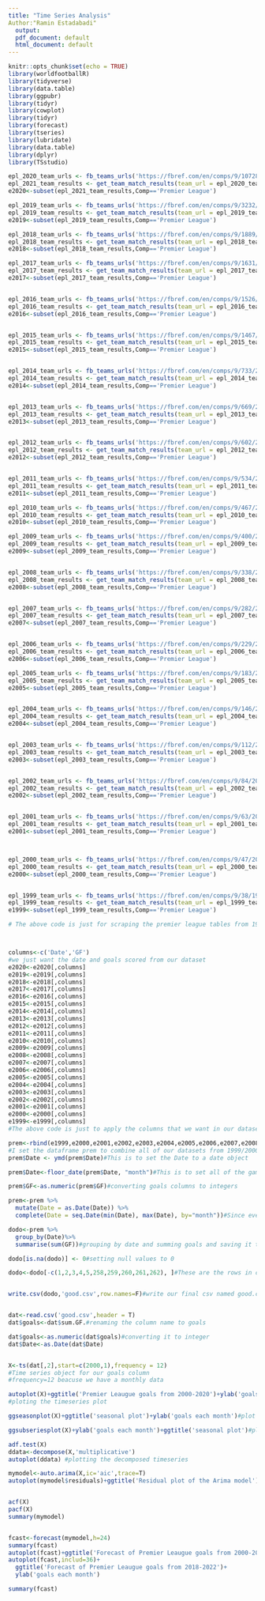 ```yaml
---
title: "Time Series Analysis"
Author:"Ramin Estadabadi"
  output:
  pdf_document: default
  html_document: default
---
```


```r
knitr::opts_chunk$set(echo = TRUE)
library(worldfootballR)
library(tidyverse)
library(data.table)
library(ggpubr)
library(tidyr)
library(cowplot)
library(tidyr)
library(forecast)
library(tseries)
library(lubridate)
library(data.table)
library(dplyr)
library(TSstudio)

```

```r
epl_2020_team_urls <- fb_teams_urls('https://fbref.com/en/comps/9/10728/2020-2021-Premier-League-Stats')
epl_2021_team_results <- get_team_match_results(team_url = epl_2020_team_urls)
e2020<-subset(epl_2021_team_results,Comp=='Premier League')

epl_2019_team_urls <- fb_teams_urls('https://fbref.com/en/comps/9/3232/2019-2020-Premier-League-Stats')
epl_2019_team_results <- get_team_match_results(team_url = epl_2019_team_urls)
e2019<-subset(epl_2019_team_results,Comp=='Premier League')

epl_2018_team_urls <- fb_teams_urls('https://fbref.com/en/comps/9/1889/2018-2019-Premier-League-Stats')
epl_2018_team_results <- get_team_match_results(team_url = epl_2018_team_urls)
e2018<-subset(epl_2018_team_results,Comp=='Premier League')

epl_2017_team_urls <- fb_teams_urls('https://fbref.com/en/comps/9/1631/2017-2018-Premier-League-Stats')
epl_2017_team_results <- get_team_match_results(team_url = epl_2017_team_urls)
e2017<-subset(epl_2017_team_results,Comp=='Premier League')


epl_2016_team_urls <- fb_teams_urls('https://fbref.com/en/comps/9/1526/2016-2017-Premier-League-Stats')
epl_2016_team_results <- get_team_match_results(team_url = epl_2016_team_urls)
e2016<-subset(epl_2016_team_results,Comp=='Premier League')


epl_2015_team_urls <- fb_teams_urls('https://fbref.com/en/comps/9/1467/2015-2016-Premier-League-Stats')
epl_2015_team_results <- get_team_match_results(team_url = epl_2015_team_urls)
e2015<-subset(epl_2015_team_results,Comp=='Premier League')


epl_2014_team_urls <- fb_teams_urls('https://fbref.com/en/comps/9/733/2014-2015-Premier-League-Stats')
epl_2014_team_results <- get_team_match_results(team_url = epl_2014_team_urls)
e2014<-subset(epl_2014_team_results,Comp=='Premier League')


epl_2013_team_urls <- fb_teams_urls('https://fbref.com/en/comps/9/669/2013-2014-Premier-League-Stats')
epl_2013_team_results <- get_team_match_results(team_url = epl_2013_team_urls)
e2013<-subset(epl_2013_team_results,Comp=='Premier League')


epl_2012_team_urls <- fb_teams_urls('https://fbref.com/en/comps/9/602/2012-2013-Premier-League-Stats')
epl_2012_team_results <- get_team_match_results(team_url = epl_2012_team_urls)
e2012<-subset(epl_2012_team_results,Comp=='Premier League')


epl_2011_team_urls <- fb_teams_urls('https://fbref.com/en/comps/9/534/2011-2012-Premier-League-Stats')
epl_2011_team_results <- get_team_match_results(team_url = epl_2011_team_urls)
e2011<-subset(epl_2011_team_results,Comp=='Premier League')

epl_2010_team_urls <- fb_teams_urls('https://fbref.com/en/comps/9/467/2010-2011-Premier-League-Stats')
epl_2010_team_results <- get_team_match_results(team_url = epl_2010_team_urls)
e2010<-subset(epl_2010_team_results,Comp=='Premier League')

epl_2009_team_urls <- fb_teams_urls('https://fbref.com/en/comps/9/400/2009-2010-Premier-League-Stats')
epl_2009_team_results <- get_team_match_results(team_url = epl_2009_team_urls)
e2009<-subset(epl_2009_team_results,Comp=='Premier League')


epl_2008_team_urls <- fb_teams_urls('https://fbref.com/en/comps/9/338/2008-2009-Premier-League-Stats')
epl_2008_team_results <- get_team_match_results(team_url = epl_2008_team_urls)
e2008<-subset(epl_2008_team_results,Comp=='Premier League')


epl_2007_team_urls <- fb_teams_urls('https://fbref.com/en/comps/9/282/2007-2008-Premier-League-Stats')
epl_2007_team_results <- get_team_match_results(team_url = epl_2007_team_urls)
e2007<-subset(epl_2007_team_results,Comp=='Premier League')


epl_2006_team_urls <- fb_teams_urls('https://fbref.com/en/comps/9/229/2006-2007-Premier-League-Stats')
epl_2006_team_results <- get_team_match_results(team_url = epl_2006_team_urls)
e2006<-subset(epl_2006_team_results,Comp=='Premier League')

epl_2005_team_urls <- fb_teams_urls('https://fbref.com/en/comps/9/183/2005-2006-Premier-League-Stats')
epl_2005_team_results <- get_team_match_results(team_url = epl_2005_team_urls)
e2005<-subset(epl_2005_team_results,Comp=='Premier League')


epl_2004_team_urls <- fb_teams_urls('https://fbref.com/en/comps/9/146/2004-2005-Premier-League-Stats')
epl_2004_team_results <- get_team_match_results(team_url = epl_2004_team_urls)
e2004<-subset(epl_2004_team_results,Comp=='Premier League')


epl_2003_team_urls <- fb_teams_urls('https://fbref.com/en/comps/9/112/2003-2004-Premier-League-Stats')
epl_2003_team_results <- get_team_match_results(team_url = epl_2003_team_urls)
e2003<-subset(epl_2003_team_results,Comp=='Premier League')


epl_2002_team_urls <- fb_teams_urls('https://fbref.com/en/comps/9/84/2002-2003-Premier-League-Stats')
epl_2002_team_results <- get_team_match_results(team_url = epl_2002_team_urls)
e2002<-subset(epl_2002_team_results,Comp=='Premier League')


epl_2001_team_urls <- fb_teams_urls('https://fbref.com/en/comps/9/63/2001-2002-Premier-League-Stats')
epl_2001_team_results <- get_team_match_results(team_url = epl_2001_team_urls)
e2001<-subset(epl_2001_team_results,Comp=='Premier League')



epl_2000_team_urls <- fb_teams_urls('https://fbref.com/en/comps/9/47/2000-2001-Premier-League-Stats')
epl_2000_team_results <- get_team_match_results(team_url = epl_2000_team_urls)
e2000<-subset(epl_2000_team_results,Comp=='Premier League')


epl_1999_team_urls <- fb_teams_urls('https://fbref.com/en/comps/9/38/1999-2000-Premier-League-Stats')
epl_1999_team_results <- get_team_match_results(team_url = epl_1999_team_urls)
e1999<-subset(epl_1999_team_results,Comp=='Premier League')

# The above code is just for scraping the premier league tables from 1999/2000-2019/2020 season years



columns<-c('Date','GF')
#we just want the date and goals scored from our dataset
e2020<-e2020[,columns]
e2019<-e2019[,columns]
e2018<-e2018[,columns]
e2017<-e2017[,columns]
e2016<-e2016[,columns]
e2015<-e2015[,columns]
e2014<-e2014[,columns]
e2013<-e2013[,columns]
e2012<-e2012[,columns]
e2011<-e2011[,columns]
e2010<-e2010[,columns]
e2009<-e2009[,columns]
e2008<-e2008[,columns]
e2007<-e2007[,columns]
e2006<-e2006[,columns]
e2005<-e2005[,columns]
e2004<-e2004[,columns]
e2003<-e2003[,columns]
e2002<-e2002[,columns]
e2001<-e2001[,columns]
e2000<-e2000[,columns]
e1999<-e1999[,columns]
#The above code is just to apply the columns that we want in our datasets

prem<-rbind(e1999,e2000,e2001,e2002,e2003,e2004,e2005,e2006,e2007,e2008,e2009,e2010,e2011,e2012,e2013,e2014,e2015,e2016,e2017,e2018,e2019,e2020)
#I set the dataframe prem to combine all of our datasets from 1999/2000-2019/2020 season years
prem$Date <- ymd(prem$Date)#This is to set the Date to a date object 

prem$Date<-floor_date(prem$Date, "month")#This is to set all of the games in each month to the first day of the month for example 2000-10-4 would be converted to 2000-10-01 or 2004-05-25 would be converted to 2005-05-01, this will be useful for our time series

prem$GF<-as.numeric(prem$GF)#converting goals columns to integers

prem<-prem %>%
  mutate(Date = as.Date(Date)) %>%
  complete(Date = seq.Date(min(Date), max(Date), by="month"))#Since every season there is no game in the months june-july then we dont have any data in our dataframe for it therefore we need to add missing dates for each year to our dataframe and by deafualt the goals will ba null values and we can replace nulls to be 0

dodo<-prem %>%
  group_by(Date)%>%
  summarise(sum(GF))#grouping by date and summing goals and saving it to dataframe dodo

dodo[is.na(dodo)] <- 0#setting null values to 0 

dodo<-dodo[-c(1,2,3,4,5,258,259,260,261,262), ]#These are the rows in our dataframe that are from 4 months of 1999 season and 4 months of 2021 season but since we are only focused on 2000-2020 we drop them. 


write.csv(dodo,'good.csv',row.names=F)#write our final csv named good.csv



```



```r
dat<-read.csv('good.csv',header = T)
dat$goals<-dat$sum.GF.#renaming the column name to goals

dat$goals<-as.numeric(dat$goals)#converting it to integer
dat$Date<-as.Date(dat$Date)


X<-ts(dat[,2],start=c(2000,1),frequency = 12)
#Time series object for our goals column
#frequency=12 beacuse we have a monthly data

autoplot(X)+ggtitle('Premier Leaugue goals from 2000-2020')+ylab('goals each month')
#ploting the timeseries plot

ggseasonplot(X)+ggtitle('seasonal plot')+ylab('goals each month')#plot seasonal

ggsubseriesplot(X)+ylab('goals each month')+ggtitle('seasonal plot')#plot seasonal

adf.test(X)
ddata<-decompose(X,'multiplicative')
autoplot(ddata) #plotting the decomposed timeseries

mymodel<-auto.arima(X,ic='aic',trace=T)
autoplot(mymodel$residuals)+ggtitle('Residual plot of the Arima model')


acf(X)
pacf(X)
summary(mymodel)


fcast<-forecast(mymodel,h=24)
summary(fcast)
autoplot(fcast)+ggtitle('Forecast of Premier Leaugue goals from 2000-2022')+ylab('goals each month')
autoplot(fcast,includ=36)+
  ggtitle('Forecast of Premier Leaugue goals from 2018-2022')+
  ylab('goals each month')

summary(fcast)

```


